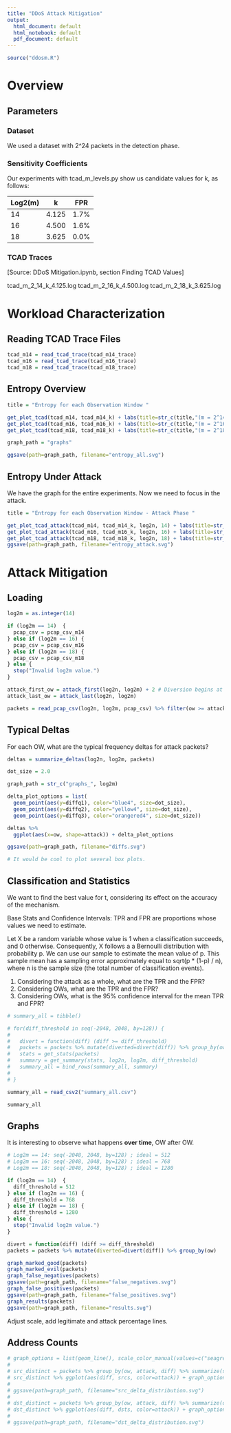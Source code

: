 ```yaml
---
title: "DDoS Attack Mitigation"
output:
  html_document: default
  html_notebook: default
  pdf_document: default
---
```

```r

source("ddosm.R")

```

# Overview

## Parameters

### Dataset

We used a dataset with 2^24 packets in the detection phase.

### Sensitivity Coefficients

Our experiments with tcad_m_levels.py show us candidate values for k, as follows: 

Log2(m) | k     | FPR
--------|-------|-----
14      | 4.125 | 1.7%
16      | 4.500 | 1.6%
18      | 3.625 | 0.0%

### TCAD Traces

[Source: DDoS Mitigation.ipynb, section Finding TCAD Values]

  tcad_m_2_14_k_4.125.log
  tcad_m_2_16_k_4.500.log
  tcad_m_2_18_k_3.625.log

# Workload Characterization

## Reading TCAD Trace Files

```r

tcad_m14 = read_tcad_trace(tcad_m14_trace)
tcad_m16 = read_tcad_trace(tcad_m16_trace)
tcad_m18 = read_tcad_trace(tcad_m18_trace)

```

## Entropy Overview

```r

title = "Entropy for each Observation Window "

get_plot_tcad(tcad_m14, tcad_m14_k) + labs(title=str_c(title,"(m = 2^14)"))
get_plot_tcad(tcad_m16, tcad_m16_k) + labs(title=str_c(title,"(m = 2^16)"))
get_plot_tcad(tcad_m18, tcad_m18_k) + labs(title=str_c(title,"(m = 2^18)"))

graph_path = "graphs"

ggsave(path=graph_path, filename="entropy_all.svg")

```

## Entropy Under Attack

We have the graph for the entire experiments. Now we need to focus in the attack.

```r

title = "Entropy for each Observation Window - Attack Phase "

get_plot_tcad_attack(tcad_m14, tcad_m14_k, log2n, 14) + labs(title=str_c(title,"(m = 2^14)"))
get_plot_tcad_attack(tcad_m16, tcad_m16_k, log2n, 16) + labs(title=str_c(title,"(m = 2^16)"))
get_plot_tcad_attack(tcad_m18, tcad_m18_k, log2n, 18) + labs(title=str_c(title,"(m = 2^18)"))
ggsave(path=graph_path, filename="entropy_attack.svg")


```

# Attack Mitigation

## Loading

```r

log2m = as.integer(14)

if (log2m == 14)  {
  pcap_csv = pcap_csv_m14
} else if (log2m == 16) {
  pcap_csv = pcap_csv_m16
} else if (log2m == 18) {
  pcap_csv = pcap_csv_m18
} else {
  stop("Invalid log2m value.")
}

attack_first_ow = attack_first(log2n, log2m) + 2 # Diversion begins at the second OW under attack. 
attack_last_ow = attack_last(log2n, log2m)

packets = read_pcap_csv(log2n, log2m, pcap_csv) %>% filter(ow >= attack_first_ow, ow <= attack_last_ow)


```

## Typical Deltas

For each OW, what are the typical frequency deltas for attack packets? 

```r

deltas = summarize_deltas(log2n, log2m, packets)

dot_size = 2.0

graph_path = str_c("graphs_", log2m)

delta_plot_options = list(
  geom_point(aes(y=diffq1), color="blue4", size=dot_size),
  geom_point(aes(y=diffq2), color="yellow4", size=dot_size),
  geom_point(aes(y=diffq3), color="orangered4", size=dot_size))

deltas %>% 
  ggplot(aes(x=ow, shape=attack)) + delta_plot_options

ggsave(path=graph_path, filename="diffs.svg")

# It would be cool to plot several box plots. 

```


## Classification and Statistics

We want to find the best value for t, considering its effect on the accuracy of the mechanism. 

Base Stats and Confidence Intervals: TPR and FPR are proportions whose values we need to estimate.

Let X be a random variable whose value is 1 when a classification succeeds, and 0 otherwise. Consequently, X follows a a Bernoulli distribution with probability p. We can use our sample to estimate the mean value of p. This sample mean has a sampling error approximately equal to sqrt(p * (1-p) / n), where n is the sample size (the total number of classification events).     

1. Considering the attack as a whole, what are the TPR and the FPR? 
2. Considering OWs, what are the TPR and the FPR? 
3. Considering OWs, what is the 95% confidence interval for the mean TPR and FPR?  

```r

# summary_all = tibble() 

# for(diff_threshold in seq(-2048, 2048, by=128)) {
# 
#   divert = function(diff) (diff >= diff_threshold)
#   packets = packets %>% mutate(diverted=divert(diff)) %>% group_by(ow)
#   stats = get_stats(packets)
#   summary = get_summary(stats, log2n, log2m, diff_threshold)
#   summary_all = bind_rows(summary_all, summary)
# 
# }

summary_all = read_csv2("summary_all.csv")

summary_all

```

## Graphs

It is interesting to observe what happens **over time**, OW after OW. 

```r

# Log2m == 14: seq(-2048, 2048, by=128) ; ideal = 512
# Log2m == 16: seq(-2048, 2048, by=128) ; ideal = 768
# Log2m == 18: seq(-2048, 2048, by=128) ; ideal = 1280

if (log2m == 14)  {
  diff_threshold = 512
} else if (log2m == 16) {
  diff_threshold = 768
} else if (log2m == 18) {
  diff_threshold = 1280
} else {
  stop("Invalid log2m value.")
}

divert = function(diff) (diff >= diff_threshold)
packets = packets %>% mutate(diverted=divert(diff)) %>% group_by(ow)

graph_marked_good(packets)
graph_marked_evil(packets)
graph_false_negatives(packets)
ggsave(path=graph_path, filename="false_negatives.svg")
graph_false_positives(packets)
ggsave(path=graph_path, filename="false_positives.svg")
graph_results(packets)
ggsave(path=graph_path, filename="results.svg")

```

Adjust scale, add legitimate and attack percentage lines. 

## Address Counts

```r

# graph_options = list(geom_line(), scale_color_manual(values=c("seagreen4", "orangered1")))
# 
# src_distinct = packets %>% group_by(ow, attack, diff) %>% summarize(srcs=n_distinct(src))
# src_distinct %>% ggplot(aes(diff, srcs, color=attack)) + graph_options
# 
# ggsave(path=graph_path, filename="src_delta_distribution.svg")
# 
# dst_distinct = packets %>% group_by(ow, attack, diff) %>% summarize(dsts=n_distinct(dst))
# dst_distinct %>% ggplot(aes(diff, dsts, color=attack)) + graph_options
# 
# ggsave(path=graph_path, filename="dst_delta_distribution.svg")

```
